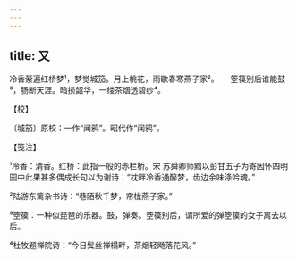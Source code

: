 ```yaml
---
---
---
```

title: 又
---







冷香萦遍红桥梦¹，梦觉城笳。月上桃花，雨歇春寒燕子家²。　　箜篌别后谁能鼓³，肠断天涯。暗损韶华，一缕茶烟透碧纱⁴。





【校】


〔城笳〕原校：一作“闻鸦”。昭代作“闻鸦”。





【笺注】


¹冷香：清香。红桥：此指一般的赤栏桥。宋 苏舜卿师黯以彭甘五子为寄因怀四明园中此果甚多偶成长句以为谢诗：“枕畔冷香通醉梦，齿边余味涤吟魂。”

²陆游东篱杂书诗：“巷陌秋千梦，帘栊燕子家。”

³箜篌：一种似琵琶的乐器。鼓，弹奏。箜篌别后，谓所爱的弹箜篌的女子离去以后。

⁴杜牧题禅院诗：“今日鬓丝禅榻畔，茶烟轻飏落花风。”
